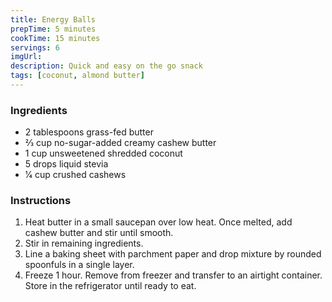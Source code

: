 ```yaml
---
title: Energy Balls
prepTime: 5 minutes
cookTime: 15 minutes
servings: 6
imgUrl:
description: Quick and easy on the go snack
tags: [coconut, almond butter]
---
```


### Ingredients

- 2 tablespoons grass-fed butter
- 2⁄3 cup no-sugar-added creamy cashew butter
- 1 cup unsweetened shredded coconut
- 5 drops liquid stevia
- 1⁄4 cup crushed cashews

### Instructions

1. Heat butter in a small saucepan over low heat. Once melted, add cashew butter and stir until smooth.
1. Stir in remaining ingredients.
1. Line a baking sheet with parchment paper and drop mixture by rounded spoonfuls in a single layer.
1. Freeze 1 hour. Remove from freezer and transfer to an airtight container. Store in the refrigerator until ready to eat.
